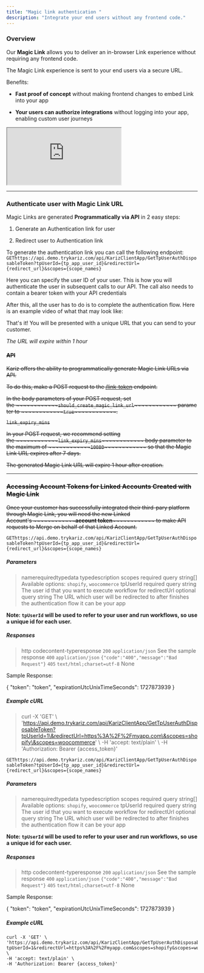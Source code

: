```yaml
---
title: "Magic link authentication "
description: "Integrate your end users without any frontend code."
---
```


### Overview

Our **Magic Link** allows you to deliver an in-browser Link experience without requiring any frontend code.

The Magic Link experience is sent to your end users via a secure URL.

Benefits:

* **Fast proof of concept** without making frontend changes to embed Link into your app

* **Your users can authorize integrations** without logging into your app, enabling custom user journeys

<iframe src="https://youtu.be/yGeoSag5GNk"> </iframe>



***

### Authenticate user with Magic Link URL

Magic Links are generated **Programmatically via API** in 2 easy steps:

1. &#x20;Generate an Authentication link for user

2. &#x20;Redirect user to Authentication link

To generate the authentication link you can call the following endpoint:
`GEThttps://api.demo.trykariz.com/api/KarizClientApp/GetTpUserAuthDisposableToken?tpUserId={tp_app_user_id}&redirectUrl={redirect_url}&scopes={scope_names}`

Here you can specify the user ID of your user. This is how you will authenticate the user in subsequent calls to our API. The call also needs to contain a bearer token with your API credentials

After this, all the user has to do is to complete the authentication flow. Here is an example video of what that may look like:

That's it! You will be presented with a unique URL that you can send to your customer.

*The URL will expire within 1 hour*

#### ~~API~~

~~Kariz offers the ability to programmatically generate Magic Link URLs via API.~~

~~To do this, make a POST request to the ~~[~~/link-token~~](https://docs.merge.dev/hris/link-token/)~~ endpoint.~~

~~In the body parameters of your POST request, set the \~\~\~\~\~\~\~\~\~\~\~\~~~~~`should_create_magic_link_url`~~~~\~\~\~\~\~\~\~\~\~\~\~\~ parameter to \~\~\~\~\~\~\~\~\~\~\~\~~~~~`true`~~~~\~\~\~\~\~\~\~\~\~\~\~\~.~~

~~`link_expiry_mins`~~

~~In your POST request, we recommend setting the \~\~\~\~\~\~\~\~\~\~\~\~~~~~`link_expiry_mins`~~~~\~\~\~\~\~\~\~\~\~\~\~\~ body parameter to the maximum of \~\~\~\~\~\~\~\~\~\~\~\~~~~~`10080`~~~~\~\~\~\~\~\~\~\~\~\~\~\~ so that the Magic Link URL expires after 7 days.~~

~~The generated Magic Link URL will expire 1 hour after creation.~~

***

### ~~Accessing Account Tokens for Linked Accounts Created with Magic Link~~

~~Once your customer has successfully integrated their third-pary platform through Magic Link, you will need the new Linked Account's \~\~\~\~\~\~\~\~\~\~\~\~~~~~**account token**~~~~\~\~\~\~\~\~\~\~\~\~\~\~ to make API requests to Merge on behalf of that Linked Account.~~

`GEThttps://api.demo.trykariz.com/api/KarizClientApp/GetTpUserAuthDisposableToken?tpUserId={tp_app_user_id}&redirectUrl={redirect_url}&scopes={scope_names}`

##### Parameters

[](https://github.com/runkariz/docs/tree/main/authentication#parameters)

> namerequiredtypedata typedescription
> scopes
> required
> query
> string\[]
> Available options: `shopify`, `woocommerce`
> tpUserId
> required
> query
> string
> The user id that you want to execute workflow for
> redirectUrl
> optional
> query
> string
> The URL which user will be redirected to after finishes the authentication flow it can be your app

**Note: `tpUserId` will be used to refer to your user and run workflows, so use a unique id for each user.**

##### Responses

[](https://github.com/runkariz/docs/tree/main/authentication#responses)

> http codecontent-typeresponse
> `200`
> `application/json`
> See the sample response
> `400`
> `application/json`
> `{"code":"400","message":"Bad Request"}`
> `405`
> `text/html;charset=utf-8`
> None

Sample Response:

\{
&#x20; "token": "token",
&#x20; "expirationUtcUnixTimeSeconds": 1727873939
}

##### Example cURL

[](https://github.com/runkariz/docs/tree/main/authentication#example-curl)

> curl -X 'GET' \\
> 'https://api.demo.trykariz.com/api/KarizClientApp/GetTpUserAuthDisposableToken?tpUserId=1\&redirectUrl=https%3A%2F%2Fmyapp.com\&scopes=shopify\&scopes=woocommerce' \\
> -H 'accept: text/plain' \\
> -H 'Authorization: Bearer \{access\_token}'

`GEThttps://api.demo.trykariz.com/api/KarizClientApp/GetTpUserAuthDisposableToken?tpUserId={tp_app_user_id}&redirectUrl={redirect_url}&scopes={scope_names}`

##### Parameters

[](https://github.com/runkariz/docs/tree/main/authentication#parameters)

> namerequiredtypedata typedescription
> scopes
> required
> query
> string\[]
> Available options: `shopify`, `woocommerce`
> tpUserId
> required
> query
> string
> The user id that you want to execute workflow for
> redirectUrl
> optional
> query
> string
> The URL which user will be redirected to after finishes the authentication flow it can be your app

**Note: `tpUserId` will be used to refer to your user and run workflows, so use a unique id for each user.**

##### Responses

[](https://github.com/runkariz/docs/tree/main/authentication#responses)

> http codecontent-typeresponse
> `200`
> `application/json`
> See the sample response
> `400`
> `application/json`
> `{"code":"400","message":"Bad Request"}`
> `405`
> `text/html;charset=utf-8`
> None

Sample Response:

\{
&#x20; "token": "token",
&#x20; "expirationUtcUnixTimeSeconds": 1727873939
}

##### Example cURL

```
curl -X 'GET' \
'https://api.demo.trykariz.com/api/KarizClientApp/GetTpUserAuthDisposableToken?tpUserId=1&redirectUrl=https%3A%2F%2Fmyapp.com&scopes=shopify&scopes=woocommerce' \
-H 'accept: text/plain' \
-H 'Authorization: Bearer {access_token}'
```